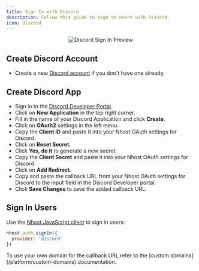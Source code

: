 ```yaml
---
title: Sign In with Discord
description: Follow this guide to sign in users with Discord.
icon: discord
---
```



<p align="center">
  <img
    alt="Discord Sign In Preview"
    src="/images/auth/discord-signin.svg"
    width={480}
    height={267}
  />
</p>

## Create Discord Account

- Create a new [Discord account](https://discord.com/) if you don't have one already.

## Create Discord App

- Sign in to the [Discord Developer Portal](https://discord.com/developers/applications).
- Click on **New Application** in the top right corner.
- Fill in the name of your Discord Application and click **Create**.
- Click on **OAuth2** settings in the left menu.
- Copy the **Client ID** and paste it into your Nhost OAuth settings for Discord.
- Click on **Reset Secret**.
- Click **Yes, do it** to generate a new secret.
- Copy the **Client Secret** and paste it into your Nhost OAuth settings for Discord.
- Click on **Add Redirect**.
- Copy and paste the callback URL from your Nhost OAuth settings for Discord to the input field in the Discord Developer portal.
- Click **Save Changes** to save the added callback URL.

## Sign In Users

Use the [Nhost JavaScript client](/reference/javascript) to sign in users:

```js
nhost.auth.signIn({
  provider: 'discord'
})
```

<Note>
To use your own domain for the callback URL refer to the [custom domains](/platform/custom-domains) documentation.
</Note>

